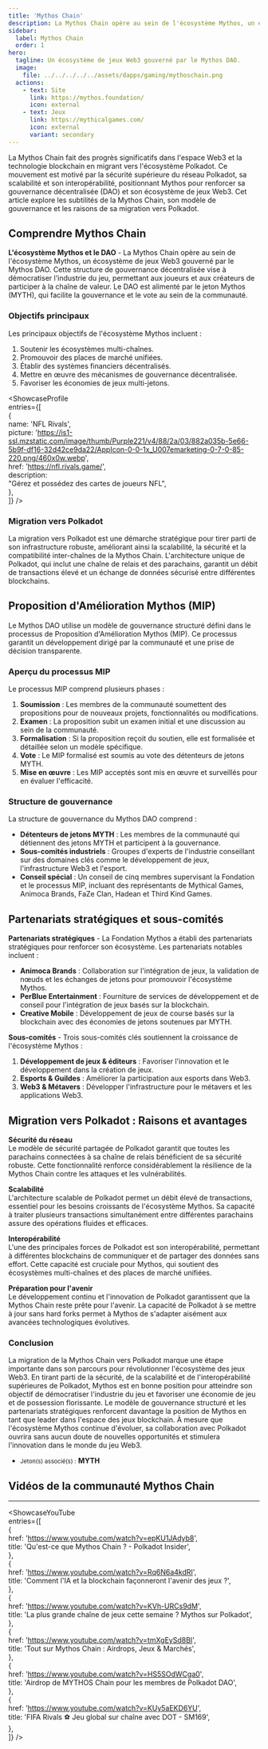 ```yaml
---
title: 'Mythos Chain'  
description: La Mythos Chain opère au sein de l'écosystème Mythos, un écosystème de jeux Web3 gouverné par le Mythos DAO.  
sidebar:  
  label: Mythos Chain  
  order: 1  
hero:  
  tagline: Un écosystème de jeux Web3 gouverné par le Mythos DAO.  
  image:  
    file: ../../../../../assets/dapps/gaming/mythoschain.png  
  actions:  
    - text: Site  
      link: https://mythos.foundation/  
      icon: external  
    - text: Jeux  
      link: https://mythicalgames.com/  
      icon: external  
      variant: secondary  
---
```



La Mythos Chain fait des progrès significatifs dans l'espace Web3 et la technologie blockchain en migrant vers l'écosystème Polkadot. Ce mouvement est motivé par la sécurité supérieure du réseau Polkadot, sa scalabilité et son interopérabilité, positionnant Mythos pour renforcer sa gouvernance décentralisée (DAO) et son écosystème de jeux Web3. Cet article explore les subtilités de la Mythos Chain, son modèle de gouvernance et les raisons de sa migration vers Polkadot.

## Comprendre Mythos Chain  
**L'écosystème Mythos et le DAO** - La Mythos Chain opère au sein de l'écosystème Mythos, un écosystème de jeux Web3 gouverné par le Mythos DAO. Cette structure de gouvernance décentralisée vise à démocratiser l'industrie du jeu, permettant aux joueurs et aux créateurs de participer à la chaîne de valeur. Le DAO est alimenté par le jeton Mythos (MYTH), qui facilite la gouvernance et le vote au sein de la communauté.

### Objectifs principaux  
Les principaux objectifs de l'écosystème Mythos incluent :  
1. Soutenir les écosystèmes multi-chaînes.  
2. Promouvoir des places de marché unifiées.  
3. Établir des systèmes financiers décentralisés.  
4. Mettre en œuvre des mécanismes de gouvernance décentralisée.  
5. Favoriser les économies de jeux multi-jetons.

<ShowcaseProfile  
  entries={[  
    {  
      name: 'NFL Rivals',  
      picture: 'https://is1-ssl.mzstatic.com/image/thumb/Purple221/v4/88/2a/03/882a035b-5e66-5b9f-df16-32d42ce9da22/AppIcon-0-0-1x_U007emarketing-0-7-0-85-220.png/460x0w.webp',  
      href: 'https://nfl.rivals.game/',  
      description:  
        "Gérez et possédez des cartes de joueurs NFL",  
    },  
  ]} />

### Migration vers Polkadot  
La migration vers Polkadot est une démarche stratégique pour tirer parti de son infrastructure robuste, améliorant ainsi la scalabilité, la sécurité et la compatibilité inter-chaînes de la Mythos Chain. L'architecture unique de Polkadot, qui inclut une chaîne de relais et des parachains, garantit un débit de transactions élevé et un échange de données sécurisé entre différentes blockchains.

## Proposition d'Amélioration Mythos (MIP)  
Le Mythos DAO utilise un modèle de gouvernance structuré défini dans le processus de Proposition d'Amélioration Mythos (MIP). Ce processus garantit un développement dirigé par la communauté et une prise de décision transparente.

### Aperçu du processus MIP  
Le processus MIP comprend plusieurs phases :  
1. **Soumission** : Les membres de la communauté soumettent des propositions pour de nouveaux projets, fonctionnalités ou modifications.  
2. **Examen** : La proposition subit un examen initial et une discussion au sein de la communauté.  
3. **Formalisation** : Si la proposition reçoit du soutien, elle est formalisée et détaillée selon un modèle spécifique.  
4. **Vote** : Le MIP formalisé est soumis au vote des détenteurs de jetons MYTH.  
5. **Mise en œuvre** : Les MIP acceptés sont mis en œuvre et surveillés pour en évaluer l'efficacité.

### Structure de gouvernance  
La structure de gouvernance du Mythos DAO comprend :  
- **Détenteurs de jetons MYTH** : Les membres de la communauté qui détiennent des jetons MYTH et participent à la gouvernance.  
- **Sous-comités industriels** : Groupes d'experts de l'industrie conseillant sur des domaines clés comme le développement de jeux, l'infrastructure Web3 et l'esport.  
- **Conseil spécial** : Un conseil de cinq membres supervisant la Fondation et le processus MIP, incluant des représentants de Mythical Games, Animoca Brands, FaZe Clan, Hadean et Third Kind Games.

## Partenariats stratégiques et sous-comités  
**Partenariats stratégiques** - La Fondation Mythos a établi des partenariats stratégiques pour renforcer son écosystème. Les partenariats notables incluent :  
- **Animoca Brands** : Collaboration sur l'intégration de jeux, la validation de nœuds et les échanges de jetons pour promouvoir l'écosystème Mythos.  
- **PerBlue Entertainment** : Fourniture de services de développement et de conseil pour l'intégration de jeux basés sur la blockchain.  
- **Creative Mobile** : Développement de jeux de course basés sur la blockchain avec des économies de jetons soutenues par MYTH.

**Sous-comités** - Trois sous-comités clés soutiennent la croissance de l'écosystème Mythos :  
1. **Développement de jeux & éditeurs** : Favoriser l'innovation et le développement dans la création de jeux.  
2. **Esports & Guildes** : Améliorer la participation aux esports dans Web3.  
3. **Web3 & Métavers** : Développer l'infrastructure pour le métavers et les applications Web3.

## Migration vers Polkadot : Raisons et avantages

**Sécurité du réseau**  
Le modèle de sécurité partagée de Polkadot garantit que toutes les parachains connectées à sa chaîne de relais bénéficient de sa sécurité robuste. Cette fonctionnalité renforce considérablement la résilience de la Mythos Chain contre les attaques et les vulnérabilités.

**Scalabilité**  
L'architecture scalable de Polkadot permet un débit élevé de transactions, essentiel pour les besoins croissants de l'écosystème Mythos. Sa capacité à traiter plusieurs transactions simultanément entre différentes parachains assure des opérations fluides et efficaces.

**Interopérabilité**  
L'une des principales forces de Polkadot est son interopérabilité, permettant à différentes blockchains de communiquer et de partager des données sans effort. Cette capacité est cruciale pour Mythos, qui soutient des écosystèmes multi-chaînes et des places de marché unifiées.

**Préparation pour l'avenir**  
Le développement continu et l'innovation de Polkadot garantissent que la Mythos Chain reste prête pour l'avenir. La capacité de Polkadot à se mettre à jour sans hard forks permet à Mythos de s'adapter aisément aux avancées technologiques évolutives.

### Conclusion  
La migration de la Mythos Chain vers Polkadot marque une étape importante dans son parcours pour révolutionner l'écosystème des jeux Web3. En tirant parti de la sécurité, de la scalabilité et de l'interopérabilité supérieures de Polkadot, Mythos est en bonne position pour atteindre son objectif de démocratiser l'industrie du jeu et favoriser une économie de jeu et de possession florissante. Le modèle de gouvernance structuré et les partenariats stratégiques renforcent davantage la position de Mythos en tant que leader dans l'espace des jeux blockchain. À mesure que l'écosystème Mythos continue d'évoluer, sa collaboration avec Polkadot ouvrira sans aucun doute de nouvelles opportunités et stimulera l'innovation dans le monde du jeu Web3.

- <small>Jeton(s) associé(s) :</small> **MYTH**

## Vidéos de la communauté Mythos Chain  
------------  
<ShowcaseYouTube  
  entries={[  
    {  
      href: 'https://www.youtube.com/watch?v=epKU1JAdyb8',  
      title: 'Qu\'est-ce que Mythos Chain ? - Polkadot Insider',  
    },  
        {  
      href: 'https://www.youtube.com/watch?v=Rq6N6a4kdRI',  
      title: 'Comment l\'IA et la blockchain façonneront l\'avenir des jeux ?',  
    },  
            {  
      href: 'https://www.youtube.com/watch?v=KVh-URCs9dM',  
      title: 'La plus grande chaîne de jeux cette semaine ? Mythos sur Polkadot',  
    },  
            {  
      href: 'https://www.youtube.com/watch?v=tmXgEySd8BI',  
      title: 'Tout sur Mythos Chain : Airdrops, Jeux & Marchés',  
    },  
            {  
      href: 'https://www.youtube.com/watch?v=HS5SOdWCga0',  
      title: 'Airdrop de MYTHOS Chain pour les membres de Polkadot DAO',  
    },  
            {  
      href: 'https://www.youtube.com/watch?v=KUy5aEKD6YU',  
      title: 'FIFA Rivals ⚽️ Jeu global sur chaîne avec DOT - SM169',  
    },  
  ]} />